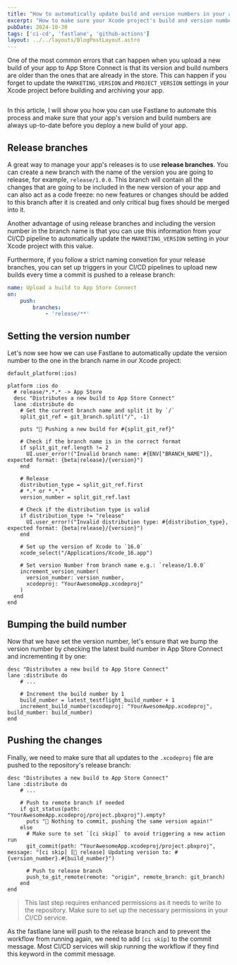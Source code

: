 ```yaml
---
title: "How to automatically update build and version numbers in your app using Fastlane"
excerpt: "How to make sure your Xcode project's build and version numbers are always up-to-date using Fastlane."
pubDate: 2024-10-30
tags: ['ci-cd', 'fastlane', 'github-actions']
layout: ../../layouts/BlogPostLayout.astro
---
```




One of the most common errors that can happen when you upload a new build of your app to App Store Connect is that its version and build numbers are older than the ones that are already in the store. This can happen if you forget to update the `MARKETING_VERSION` and `PROJECT_VERSION` settings in your Xcode project before building and archiving your app.

<Image name="bump-numbers-issue.webp" />

In this article, I will show you how you can use Fastlane to automate this process and make sure that your app's version and build numbers are always up-to-date before you deploy a new build of your app.

## Release branches

A great way to manage your app's releases is to use **release branches**. You can create a new branch with the name of the version you are going to release, for example, `release/1.0.0`. This branch will contain all the changes that are going to be included in the new version of your app and can also act as a code freeze: no new features or changes should be added to this branch after it is created and only critical bug fixes should be merged into it.

Another advantage of using release branches and including the version number in the branch name is that you can use this information from your CI/CD pipeline to automatically update the `MARKETING_VERSION` setting in your Xcode project with this value. 

Furthermore, if you follow a strict naming convetion for your release branches, you can set up triggers in your CI/CD pipelines to upload new builds every time a commit is pushed to a release branch:

```yaml:release.yml
name: Upload a build to App Store Connect
on:
    push:
        branches:
            - 'release/**'
```

## Setting the version number

Let's now see how we can use Fastlane to automatically update the version number to the one in the branch name in our Xcode project:

```ruby:Fastfile
default_platform(:ios)

platform :ios do
  # release/*.*.* -> App Store
  desc "Distributes a new build to App Store Connect"
  lane :distribute do
    # Get the current branch name and split it by `/`
    split_git_ref = git_branch.split("/", -1)

    puts "🚀 Pushing a new build for #{split_git_ref}"
    
    # Check if the branch name is in the correct format
    if split_git_ref.length != 2
      UI.user_error!("Invalid branch name: #{ENV["BRANCH_NAME"]}, expected format: {beta|release}/{version}")
    end

    # Release
    distribution_type = split_git_ref.first
    # *.* or *.*.*
    version_number = split_git_ref.last
    
    # Check if the distribution type is valid
    if distribution_type != "release"
      UI.user_error!("Invalid distribution type: #{distribution_type}, expected format: {beta|release}/{version}")
    end

    # Set up the version of Xcode to `16.0`
    xcode_select("/Applications/Xcode_16.app")

    # Set version Number from branch name e.g.: `release/1.0.0`
    increment_version_number(
      version_number: version_number,
      xcodeproj: "YourAwesomeApp.xcodeproj"
    )
  end
end
```

## Bumping the build number

Now that we have set the version number, let's ensure that we bump the version number by checking the latest build number in App Store Connect and incrementing it by one:

```ruby:Fastfile
desc "Distributes a new build to App Store Connect"
lane :distribute do
    # ...

    # Increment the build number by 1
    build_number = latest_testflight_build_number + 1 
    increment_build_number(xcodeproj: "YourAwesomeApp.xcodeproj", build_number: build_number)
end
```

## Pushing the changes

Finally, we need to make sure that all updates to the `.xcodeproj` file are pushed to the repository's release branch:

```ruby:Fastfile
desc "Distributes a new build to App Store Connect"
lane :distribute do
    # ...

    # Push to remote branch if needed
    if git_status(path: "YourAwesomeApp.xcodeproj/project.pbxproj").empty?
      puts "🚀 Nothing to commit, pushing the same version again!"
    else
      # Make sure to set `[ci skip]` to avoid triggering a new action run
      git_commit(path: "YourAwesomeApp.xcodeproj/project.pbxproj", message: "[ci skip] [🚀 release] Updating version to: #{version_number}.#{build_number}")

      # Push to release branch
      push_to_git_remote(remote: "origin", remote_branch: git_branch)
    end
end
```

> This last step requires enhanced permissions as it needs to write to the repository. Make sure to set up the necessary permissions in your CI/CD service. 

As the fastlane lane will push to the release branch and to prevent the workflow from running again, we need to add `[ci skip]` to the commit message. Most CI/CD services will skip running the workflow if they find this keyword in the commit message.
